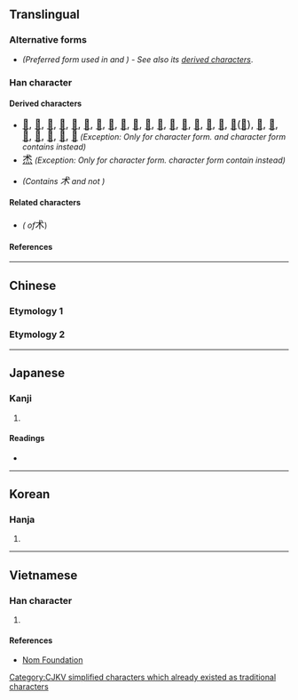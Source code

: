 {{also|術|朮}}
{{character info}}
==Translingual==

===Alternative forms===
* {{l|mul|朮}} ''(Preferred form used in {{w|zh:國字標準字體|Taiwan}} and {{w|zh:常用字字形表|Hong Kong}}) - See also its [[朮#Derived characters|derived characters]]''.

===Han character===
{{Han char|rn=75|rad=木|as=01|sn=5|four=43900|canj=ID|ids=⿺木丶}}

====Derived characters====
*  <font size=4, lang=zh-Hans>[[𠰲#Translingual|𠰲]], [[𡊍#Translingual|𡊍]], [[怵#Translingual|怵]], [[沭#Translingual|沭]], [[炢#Translingual|炢]], [[㺷#Translingual|㺷]], [[述#Translingual|述]], [[𥄵#Translingual|𥄵]], [[𥑡#Translingual|𥑡]], [[秫#Translingual|秫]], [[𧉱#Translingual|𧉱]], [[䘤#Translingual|䘤]], [[𬖔#Translingual|𬖔]], [[絉#Translingual|絉]], [[𦈭#Translingual|𦈭]], [[訹#Translingual|訹]], [[䟣#Translingual|䟣]], [[鉥#Translingual|鉥]]([[𬬸#Translingual|𬬸]]), [[𩖶#Translingual|𩖶]], [[𩶄#Translingual|𩶄]], [[𩿯#Translingual|𩿯]], [[𣏂#Translingual|𣏂]], [[𦬸#Translingual|𦬸]], [[㾁#Translingual|㾁]], [[𥥇#Translingual|𥥇]]</font> ''(Exception: Only for {{w|zh:新字形|mainland China}} character form. {{w|zh:國字標準字體|Taiwan}} and {{w|zh:常用字字形表|Hong Kong}} character form contains {{l|mul|朮}} instead)''
* <font size=4, lang=zh-Hant-HK>[[𤇍#Translingual|𤇍]]</font> ''(Exception: Only for {{w|zh:常用字字形表|Hong Kong}} character form. {{w|zh:國字標準字體|Taiwan}} character form contain {{l|mul|朮}} instead)''
* {{l|mul|[[𩧌]], [[怸]]}} ''(Contains <big>术</big> and not {{l|mul|朮}})''

====Related characters====
* {{l|mul|[[術]]}} ''({{w|Traditional Chinese|Traditional form}} of ''<big>术</big>)

====References====
{{Han ref|kx=0509.121|hdz=21152.020|uh=672F}}

----

==Chinese==

===Etymology 1===
{{zh-see|術}}

===Etymology 2===
{{zh-see|朮}}

----

==Japanese==

===Kanji===
{{ja-kanji|grade=|rs=木01}}

# {{rfdef|ja|sort=木01}}

====Readings====
* {{ja-readings|on=[[じゅつ]] (jutsu), [[しゅつ]] (shutsu), [[ちゅつ]] (chutsu)|kun=[[もちあわ]] (mochiawa)}}

----

==Korean==

===Hanja===
{{ko-hanja|hangeul=출|eumhun=|rv=chul|mr=ch'ul|y=chwul}}

# {{rfdef|ko|sort=木01}}

----

==Vietnamese==

===Han character===
{{vi-hantu|[[thuật]], [[truật]]|rs=木01}}

# {{rfdef|vi|sort=木01}}

====References====
* [http://nomfoundation.org/common/nom_details.php?codepoint=672f Nom Foundation]

[[Category:CJKV simplified characters which already existed as traditional characters]]